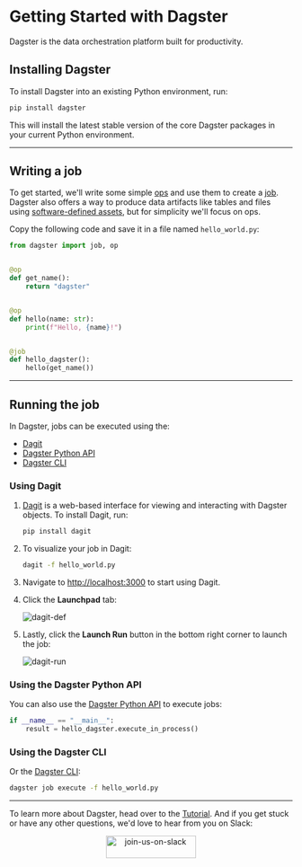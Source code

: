 # Getting Started with Dagster

<p className="text-2xl mt-0 text-gray-500 tracking-tight font-light">
  Dagster is the data orchestration platform built for productivity.
</p>

## Installing Dagster

To install Dagster into an existing Python environment, run:

```bash
pip install dagster
```

This will install the latest stable version of the core Dagster packages in your current Python environment.

---

## Writing a job

To get started, we'll write some simple [ops](/concepts/ops-jobs-graphs/ops) and use them to create a [job](/concepts/ops-jobs-graphs/jobs-graphs). Dagster also offers a way to produce data artifacts like tables and files using [software-defined assets](/concepts/assets/software-defined-assets), but for simplicity we'll focus on ops.

Copy the following code and save it in a file named `hello_world.py`:

```python file=/getting_started/hello_world.py startafter=start_pipeline_marker endbefore=end_pipeline_marker
from dagster import job, op


@op
def get_name():
    return "dagster"


@op
def hello(name: str):
    print(f"Hello, {name}!")


@job
def hello_dagster():
    hello(get_name())
```

---

## Running the job

In Dagster, jobs can be executed using the:

- [Dagit](#using-dagit)
- [Dagster Python API](#using-the-dagster-python-api)
- [Dagster CLI](#using-the-dagster-cli)

### Using Dagit

1. [Dagit](/concepts/dagit/dagit) is a web-based interface for viewing and interacting with Dagster objects. To install Dagit, run:

   ```bash
   pip install dagit
   ```

1. To visualize your job in Dagit:

   ```bash
   dagit -f hello_world.py
   ```

1. Navigate to <http://localhost:3000> to start using Dagit.
1. Click the **Launchpad** tab:

   <Image
   alt="dagit-def"
   src="/images/getting-started/dagit-def.png"
   width={4032}
   height={2454}
   />

1. Lastly, click the **Launch Run** button in the bottom right corner to launch the job:

   <Image
   alt="dagit-run"
   src="/images/getting-started/dagit-run.png"
   width={4032}
   height={2454}
   />

### Using the Dagster Python API

You can also use the [Dagster Python API](/concepts/ops-jobs-graphs/job-execution#python-apis) to execute jobs:

```python file=/getting_started/hello_world.py startafter=start_execute_marker endbefore=end_execute_marker
if __name__ == "__main__":
    result = hello_dagster.execute_in_process()
```

### Using the Dagster CLI

Or the [Dagster CLI](/\_apidocs/cli#dagster-pipeline-execute):

```bash
dagster job execute -f hello_world.py
```

---

To learn more about Dagster, head over to the [Tutorial](/tutorial). And if you get stuck or have any other questions, we'd love to hear from you on Slack:

<p align="center">
  <a href="https://dagster-slackin.herokuapp.com/" target="_blank">
    <Image
      alt="join-us-on-slack"
      src="/assets/join-us-on-slack.png"
      width="160"
      height="40"
    />
  </a>
</p>
